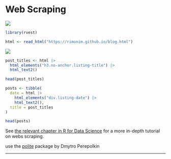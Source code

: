 # Web Scraping {#sec-scraping}

![](images/scraping1.png)

```r
library(rvest)

html <- read_html("https://rimonim.github.io/blog.html")
```

![](images/scraping2.png)

```r
post_titles <- html |> 
  html_elements("h3.no-anchor.listing-title") |> 
  html_text2()

head(post_titles)
```

```r
posts <- tibble(
  date = html |> 
    html_elements("div.listing-date") |> 
    html_text2(),
  title = post_titles
)

head(posts)
```

See [the relevant chapter in R for Data Science](https://r4ds.hadley.nz/webscraping) for a more in-depth tutorial on webs scraping.

use the [polite](https://dmi3kno.github.io/polite/) package by Dmytro Perepolkin 

------------------------------------------------------------------------
